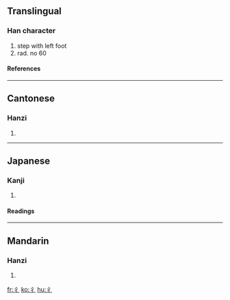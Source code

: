 ==Translingual==
{{Han stroke|[[Image:彳-order.gif]]}}
===Han character===
{{Han char|rn=60|rad=彳|as=00|sn=3|four=2020<sub>2</sub>|canj=竹人 (HO), X竹人 (XHO)}}
# step with left foot
# rad. no 60
====References====
{{Han ref|kx=0365.010|dkj=10037|dj=0684.220|hdz=20811.010|uh=5F73|ud=24435|bh=C94C|bd=51532}}
----

==Cantonese==
===Hanzi===
{{yue-hanzi|jyut=|y=chik1}}
# {{defn|Cantonese}}
----
==Japanese==
===Kanji===
{{ja-kanji|grade=|rs=彳00}}
# {{defn|Japanese}} 
====Readings====
{{ja-readings|on=[[てき]] (teki)|kun=}}
----
==Mandarin==
===Hanzi===
{{cmn-hanzi|pin=[[chì]] (chi4)|wg=ch'ih<sup>4</sup>}}
# {{defn|Mandarin}}

[[fr:彳]]
[[ko:彳]]
[[hu:彳]]